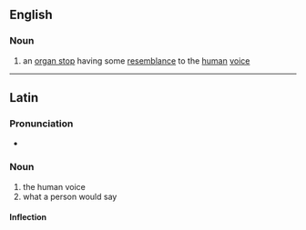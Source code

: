 ==English==

===Noun===
{{wikipedia}}
{{en-noun}}

# an [[organ stop]] having some [[resemblance]] to the [[human]] [[voice]]

----

==Latin==

===Pronunciation===
* {{la-IPA|vōx hūmāna}}

===Noun===
{{la-noun|[[vōx]] [[hūmāna]]|vōcis hūmānae|f|third}}

# the human voice
# what a person would say

====Inflection====
{{la-decl-multi|vōx/vōc<3> hūmān<1>|g=f|title=<3> noun with <1> adjective.}}